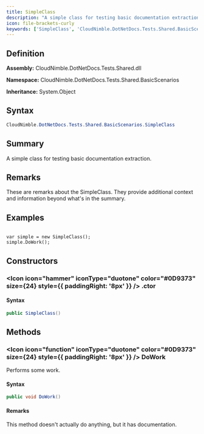 ```yaml
---
title: SimpleClass
description: "A simple class for testing basic documentation extraction."
icon: file-brackets-curly
keywords: ['SimpleClass', 'CloudNimble.DotNetDocs.Tests.Shared.BasicScenarios.SimpleClass', 'CloudNimble.DotNetDocs.Tests.Shared.BasicScenarios', 'class', 'System.Object']
---
```


## Definition

**Assembly:** CloudNimble.DotNetDocs.Tests.Shared.dll

**Namespace:** CloudNimble.DotNetDocs.Tests.Shared.BasicScenarios

**Inheritance:** System.Object

## Syntax

```csharp
CloudNimble.DotNetDocs.Tests.Shared.BasicScenarios.SimpleClass
```

## Summary

A simple class for testing basic documentation extraction.

## Remarks

These are remarks about the SimpleClass. They provide additional context
            and information beyond what's in the summary.

## Examples

<code>
var simple = new SimpleClass();
simple.DoWork();
</code>

## Constructors

### <Icon icon="hammer" iconType="duotone" color="#0D9373" size={24} style={{ paddingRight: '8px' }} />  .ctor

#### Syntax

```csharp
public SimpleClass()
```

## Methods

### <Icon icon="function" iconType="duotone" color="#0D9373" size={24} style={{ paddingRight: '8px' }} />  DoWork

Performs some work.

#### Syntax

```csharp
public void DoWork()
```

#### Remarks

This method doesn't actually do anything, but it has documentation.

